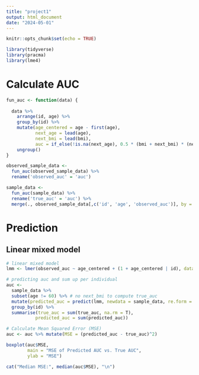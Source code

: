 ---
title: "project1"
output: html_document
date: "2024-05-01"
---

```{r setup, include=FALSE}
knitr::opts_chunk$set(echo = TRUE)
```


```{r}
library(tidyverse)
library(pracma)
library(lme4)
```


# Calculate AUC

```{r}
fun_auc <- function(data) {
  
  data %>%
    arrange(id, age) %>%
    group_by(id) %>%
    mutate(age_centered = age - first(age),
           next_age = lead(age),
           next_bmi = lead(bmi),
           auc = if_else(!is.na(next_age), 0.5 * (bmi + next_bmi) * (next_age - age), NA_real_)) %>%
    ungroup()
}

observed_sample_data <- 
  fun_auc(observed_sample_data) %>% 
  rename('observed_auc' = 'auc')

sample_data <- 
  fun_auc(sample_data) %>% 
  rename('true_auc' = 'auc') %>% 
  merge(., observed_sample_data[,c('id', 'age', 'observed_auc')], by = c('id', 'age'), all = TRUE)
```


# Prediction

## Linear mixed model
```{r}
# linear mixed model
lmm <- lmer(observed_auc ~ age_centered + (1 + age_centered | id), data = sample_data, REML = FALSE)

# predicting auc and sum up per individual
auc <- 
  sample_data %>% 
  subset(age != 60) %>% # no next_bmi to compute true_auc
  mutate(predicted_auc = predict(lmm, newdata = sample_data, re.form = ~ (1 + age_centered | id))) %>%
  group_by(id) %>%
  summarise(true_auc = sum(true_auc, na.rm = T),
           predicted_auc = sum(predicted_auc))
```



```{r}
# Calculate Mean Squared Error (MSE)
auc <- auc %>% mutate(MSE = (predicted_auc - true_auc)^2)

boxplot(auc$MSE, 
        main = "MSE of Predicted AUC vs. True AUC",
        ylab = "MSE")

cat("Median MSE:", median(auc$MSE), "\n")
```




